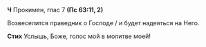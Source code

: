 **Ч** Прокимен, глас 7 **(Пс 63:11, 2)**

Возвеселится праведник о Господе / и будет надеяться на Него.

**Стих** Услышь, Боже, голос мой в молитве моей!
